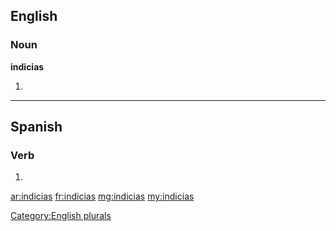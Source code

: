 ==English==

===Noun===
'''indicias'''

# {{plural of|[[indicia]]}}

[[Category:English plurals]]

----

==Spanish==

===Verb===
{{es-verb-form|indiciar}}

# {{es-verb form of|ending=ar|mood=indicative|tense=present|pers=2|formal=no|number=singular|[[indiciar]]}}

[[ar:indicias]]
[[fr:indicias]]
[[mg:indicias]]
[[my:indicias]]